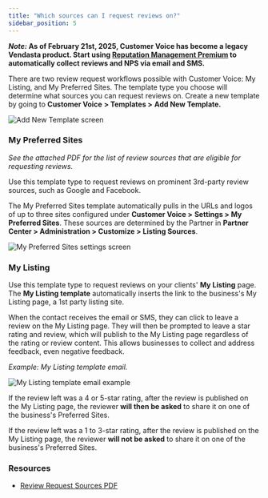 ```yaml
---
title: "Which sources can I request reviews on?"
sidebar_position: 5
---
```


**_Note:_ As of February 21st, 2025, Customer Voice has become a legacy Vendasta product. Start using [Reputation Management Premium](https://partners.vendasta.com/marketplace/products/RM) to automatically collect reviews and NPS via email and SMS.**

There are two review request workflows possible with Customer Voice: My Listing, and My Preferred Sites. The template type you choose will determine what sources you can request reviews on. Create a new template by going to **Customer Voice** **> Templates >** **Add New Template.** 

![Add New Template screen](/img/legacy-customer-voice/review-sources/preferred-sites-template.png)

### **My Preferred Sites**

*See the attached PDF for the list of review sources that are eligible for requesting reviews.*

Use this template type to request reviews on prominent 3rd-party review sources, such as Google and Facebook. 

The My Preferred Sites template automatically pulls in the URLs and logos of up to three sites configured under **Customer Voice >** **Settings > My Preferred Sites**. These sources are determined by the Partner in **Partner Center > Administration > Customize > Listing Sources**.

![My Preferred Sites settings screen](/img/legacy-customer-voice/review-sources/my-preferred-sites-settings.png)

### **My Listing** 

Use this template type to request reviews on your clients' **My Listing** page. The **My Listing template** automatically inserts the link to the business's My Listing page, a 1st party listing site.

When the contact receives the email or SMS, they can click to leave a review on the My Listing page. They will then be prompted to leave a star rating and review, which will publish to the My Listing page regardless of the rating or review content. This allows businesses to collect and address feedback, even negative feedback.

*Example: My Listing template email.*

![My Listing template email example](/img/legacy-customer-voice/review-sources/my-listing-template.png)

If the review left was a 4 or 5-star rating, after the review is published on the My Listing page, the reviewer **will then be asked** to share it on one of the business's Preferred Sites.

If the review left was a 1 to 3-star rating, after the review is published on the My Listing page, the reviewer **will not be asked** to share it on one of the business's Preferred Sites.

### Resources

- [Review Request Sources PDF](/downloads/legacy-customer-voice/Review_Request_Sources_Updated_January_2021.pdf)